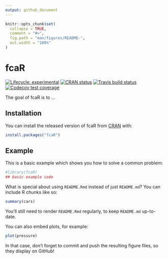 ```yaml
---
output: github_document
---
```


<!-- README.md is generated from README.Rmd. Please edit that file -->

```r
knitr::opts_chunk$set(
  collapse = TRUE,
  comment = "#>",
  fig.path = "man/figures/README-",
  out.width = "100%"
)
```
# fcaR

<!-- badges: start -->
[![Lifecycle: experimental](https://img.shields.io/badge/lifecycle-experimental-orange.svg)](https://www.tidyverse.org/lifecycle/#experimental)
[![CRAN status](https://www.r-pkg.org/badges/version/fcaR)](https://cran.r-project.org/package=fcaR)
[![Travis build status](https://travis-ci.org/neuroimaginador/fcaR.svg?branch=master)](https://travis-ci.org/neuroimaginador/fcaR)
[![Codecov test coverage](https://codecov.io/gh/neuroimaginador/fcaR/branch/master/graph/badge.svg)](https://codecov.io/gh/neuroimaginador/fcaR?branch=master)
<!-- badges: end -->

The goal of fcaR is to ...

## Installation

You can install the released version of fcaR from [CRAN](https://CRAN.R-project.org) with:

``` r
install.packages("fcaR")
```

## Example

This is a basic example which shows you how to solve a common problem:

```r
#library(fcaR)
## basic example code
```

What is special about using `README.Rmd` instead of just `README.md`? You can include R chunks like so:

```r
summary(cars)
```

You'll still need to render `README.Rmd` regularly, to keep `README.md` up-to-date.

You can also embed plots, for example:

```r
plot(pressure)
```

In that case, don't forget to commit and push the resulting figure files, so they display on GitHub!
